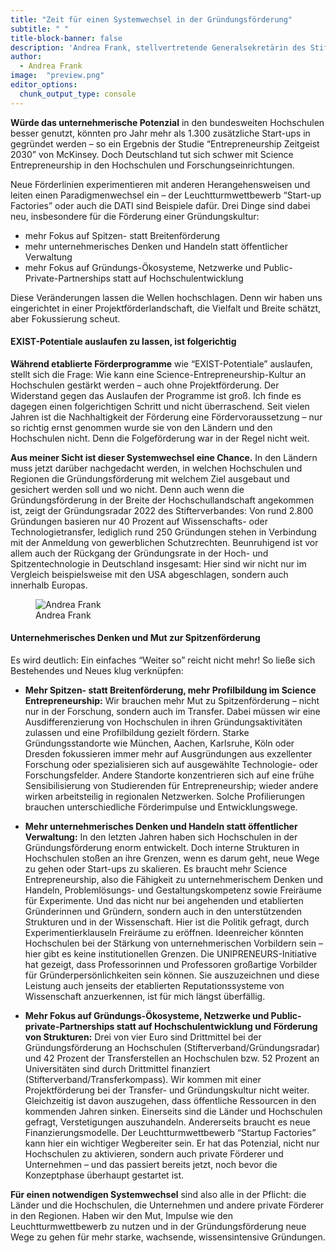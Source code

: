 ```yaml
---
title: "Zeit für einen Systemwechsel in der Gründungsförderung"
subtitle: " "
title-block-banner: false
description: 'Andrea Frank, stellvertretende Generalsekretärin des Stifterverbandes, meint: Deutschland hat eine zu geringe Innovationsorientierung im Wissenschaftssystem. Das wird im internationalen Vergleich als ein massiver Nachteil für den Wirtschaftsstandort Deutschland diskutiert. Um Gründungskultur zu fördern, sollte künftig eher auf Spitze statt auf Breite gesetzt werden und mehr auf Köpfe statt Strukturen.'
author: 
  - Andrea Frank
image:  "preview.png"
editor_options: 
  chunk_output_type: console
---
```


**Würde das unternehmerische Potenzial** in den bundesweiten Hochschulen besser genutzt, könnten pro Jahr mehr als 1.300 zusätzliche Start-ups in gegründet werden – so ein Ergebnis der Studie "Entrepreneurship Zeitgeist 2030" von McKinsey. Doch Deutschland tut sich schwer mit Science Entrepreneurship in den Hochschulen und Forschungseinrichtungen.

Neue Förderlinien experimentieren mit anderen Herangehensweisen und leiten einen Paradigmenwechsel ein – der Leuchtturmwettbewerb "Start-up Factories" oder auch die DATI sind Beispiele dafür. Drei Dinge sind dabei neu, insbesondere für die Förderung einer Gründungskultur: 

+ mehr Fokus auf Spitzen- statt Breitenförderung
+ mehr unternehmerisches Denken und Handeln statt öffentlicher Verwaltung
+ mehr Fokus auf Gründungs-Ökosysteme, Netzwerke und Public-Private-Partnerships statt auf Hochschulentwicklung  

Diese Veränderungen lassen die Wellen hochschlagen. Denn wir haben uns eingerichtet in einer Projektförderlandschaft, die Vielfalt und Breite schätzt, aber Fokussierung scheut.

#### EXIST-Potentiale auslaufen zu lassen, ist folgerichtig

**Während etablierte Förderprogramme** wie "EXIST-Potentiale" auslaufen, stellt sich die Frage: Wie kann eine Science-Entrepreneurship-Kultur an Hochschulen gestärkt werden – auch ohne Projektförderung. Der Widerstand gegen das Auslaufen der Programme ist groß. Ich finde es dagegen einen folgerichtigen Schritt und nicht überraschend. Seit vielen Jahren ist die Nachhaltigkeit der Förderung eine Fördervoraussetzung – nur so richtig ernst genommen wurde sie von den Ländern und den Hochschulen nicht. Denn die Folgeförderung war in der Regel nicht weit.

**Aus meiner Sicht ist dieser Systemwechsel eine Chance.** In den Ländern muss jetzt darüber nachgedacht werden, in welchen Hochschulen und Regionen die Gründungsförderung mit welchem Ziel ausgebaut und gesichert werden soll und wo nicht. Denn auch wenn die Gründungsförderung in der Breite der Hochschullandschaft angekommen ist, zeigt der Gründungsradar 2022 des Stifterverbandes: Von rund 2.800 Gründungen basieren nur 40 Prozent auf Wissenschafts- oder Technologietransfer, lediglich rund 250 Gründungen stehen in Verbindung mit der Anmeldung von gewerblichen Schutzrechten. Beunruhigend ist vor allem auch der Rückgang der Gründungsrate in der Hoch- und Spitzentechnologie in Deutschland insgesamt: Hier sind wir nicht nur im Vergleich beispielsweise mit den USA abgeschlagen, sondern auch innerhalb Europas.

:::{.body-column}
![Andrea Frank](andrea_frank.jpg)
:::

#### Unternehmerisches Denken und Mut zur Spitzenförderung

Es wird deutlich: Ein einfaches "Weiter so" reicht nicht mehr! So ließe sich Bestehendes und Neues klug verknüpfen:   

+ **Mehr Spitzen- statt Breitenförderung, mehr Profilbildung im Science Entrepreneurship:** Wir brauchen mehr Mut zu Spitzenförderung – nicht nur in der Forschung, sondern auch im Transfer. Dabei müssen wir eine Ausdifferenzierung von Hochschulen in ihren Gründungsaktivitäten zulassen und eine Profilbildung gezielt fördern. Starke Gründungsstandorte wie München, Aachen, Karlsruhe, Köln oder Dresden fokussieren immer mehr auf Ausgründungen aus exzellenter Forschung oder spezialisieren sich auf ausgewählte Technologie- oder Forschungsfelder. Andere Standorte konzentrieren sich auf eine frühe Sensibilisierung von Studierenden für Entrepreneurship; wieder andere wirken arbeitsteilig in regionalen Netzwerken. Solche Profilierungen brauchen unterschiedliche Förderimpulse und Entwicklungswege.  

+ **Mehr unternehmerisches Denken und Handeln statt öffentlicher Verwaltung:** In den letzten Jahren haben sich Hochschulen in der Gründungsförderung enorm entwickelt. Doch interne Strukturen in Hochschulen stoßen an ihre Grenzen, wenn es darum geht, neue Wege zu gehen oder Start-ups zu skalieren. Es braucht mehr Science Entrepreneurship, also die Fähigkeit zu unternehmerischem Denken und Handeln, Problemlösungs- und Gestaltungskompetenz sowie Freiräume für Experimente. Und das nicht nur bei angehenden und etablierten Gründerinnen und Gründern, sondern auch in den unterstützenden Strukturen und in der Wissenschaft. Hier ist die Politik gefragt, durch Experimentierklauseln Freiräume zu eröffnen. Ideenreicher könnten Hochschulen bei der Stärkung von unternehmerischen Vorbildern sein – hier gibt es keine institutionellen Grenzen. Die UNIPRENEURS-Initiative hat gezeigt, dass Professorinnen und Professoren großartige Vorbilder für Gründerpersönlichkeiten sein können. Sie auszuzeichnen und diese Leistung auch jenseits der etablierten Reputationssysteme von Wissenschaft anzuerkennen, ist für mich längst überfällig.

+ **Mehr Fokus auf Gründungs-Ökosysteme, Netzwerke und Public-private-Partnerships statt auf Hochschulentwicklung und Förderung von Strukturen:** Drei von vier Euro sind Drittmittel bei der Gründungsförderung an Hochschulen (Stifterverband/Gründungsradar) und 42 Prozent der Transferstellen an Hochschulen bzw. 52 Prozent an Universitäten sind durch Drittmittel finanziert (Stifterverband/Transferkompass). Wir kommen mit einer Projektförderung bei der Transfer- und Gründungskultur nicht weiter. Gleichzeitig ist davon auszugehen, dass öffentliche Ressourcen in den kommenden Jahren sinken. Einerseits sind die Länder und Hochschulen gefragt, Verstetigungen auszuhandeln. Andererseits braucht es neue Finanzierungsmodelle. Der Leuchtturmwettbewerb "Startup Factories" kann hier ein wichtiger Wegbereiter sein. Er hat das Potenzial, nicht nur Hochschulen zu aktivieren, sondern auch private Förderer und Unternehmen – und das passiert bereits jetzt, noch bevor die Konzeptphase überhaupt gestartet ist.

**Für einen notwendigen Systemwechsel** sind also alle in der Pflicht: die Länder und die Hochschulen, die Unternehmen und andere private Förderer in den Regionen. Haben wir den Mut, Impulse wie den Leuchtturmwettbewerb zu nutzen und in der Gründungsförderung neue Wege zu gehen für mehr starke, wachsende, wissensintensive Gründungen.

